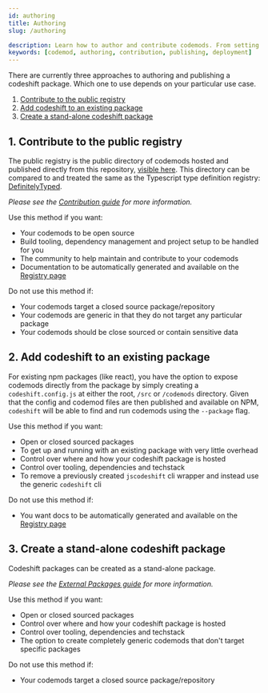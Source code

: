 ```yaml
---
id: authoring
title: Authoring
slug: /authoring

description: Learn how to author and contribute codemods. From setting up your development environment to publishing your codemod for others to use.
keywords: [codemod, authoring, contribution, publishing, deployment]
---
```


There are currently three approaches to authoring and publishing a codeshift package.
Which one to use depends on your particular use case.

1. [Contribute to the public registry](#1-contribute-to-the-community-folder)
1. [Add codeshift to an existing package](#2-add-codeshift-to-an-existing-package)
1. [Create a stand-alone codeshift package](#3-create-a-stand-alone-codeshift-package)

## 1. Contribute to the public registry

The public registry is the public directory of codemods hosted and published directly from this repository, [visible here](https://github.com/CodeshiftCommunity/CodeshiftCommunity/tree/main/community).
This directory can be compared to and treated the same as the Typescript type definition registry: [DefinitelyTyped](https://github.com/DefinitelyTyped/DefinitelyTyped).

_Please see the [Contribution guide](contribution) for more information._

Use this method if you want:

- Your codemods to be open source
- Build tooling, dependency management and project setup to be handled for you
- The community to help maintain and contribute to your codemods
- Documentation to be automatically generated and available on the [Registry page](registry)

Do not use this method if:

- Your codemods target a closed source package/repository
- Your codemods are generic in that they do not target any particular package
- Your codemods should be close sourced or contain sensitive data

## 2. Add codeshift to an existing package

For existing npm packages (like react), you have the option to expose codemods directly from the package by simply creating a `codeshift.config.js` at either the root, `/src` or `/codemods` directory.
Given that the config and codemod files are then published and available on NPM, `codeshift` will be able to find and run codemods using the `--package` flag.

Use this method if you want:

- Open or closed sourced packages
- To get up and running with an existing package with very little overhead
- Control over where and how your codeshift package is hosted
- Control over tooling, dependencies and techstack
- To remove a previously created `jscodeshift` cli wrapper and instead use the generic `codeshift` cli

Do not use this method if:

- You want docs to be automatically generated and available on the [Registry page](registry)

## 3. Create a stand-alone codeshift package

Codeshift packages can be created as a stand-alone package.

_Please see the [External Packages guide](external-packages) for more information._

Use this method if you want:

- Open or closed sourced packages
- Control over where and how your codeshift package is hosted
- Control over tooling, dependencies and techstack
- The option to create completely generic codemods that don't target specific packages

Do not use this method if:

- Your codemods target a closed source package/repository

